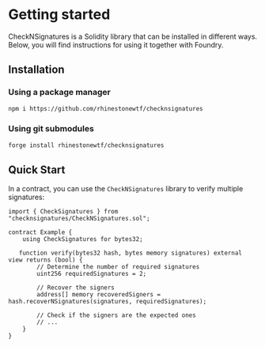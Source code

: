 # Getting started

CheckNSignatures is a Solidity library that can be installed in different ways. Below, you will find instructions for using it together with Foundry.

## Installation

### Using a package manager

```sh npm2yarn
npm i https://github.com/rhinestonewtf/checknsignatures
```

### Using git submodules

```bash copy
forge install rhinestonewtf/checknsignatures
```

## Quick Start

In a contract, you can use the `CheckNSignatures` library to verify multiple signatures:

```solidity
import { CheckSignatures } from "checknsignatures/CheckNSignatures.sol";

contract Example {
    using CheckSignatures for bytes32;

   function verify(bytes32 hash, bytes memory signatures) external view returns (bool) {
        // Determine the number of required signatures
        uint256 requiredSignatures = 2;

        // Recover the signers
        address[] memory recoveredSigners = hash.recoverNSignatures(signatures, requiredSignatures);

        // Check if the signers are the expected ones
        // ...
    }
}
```
